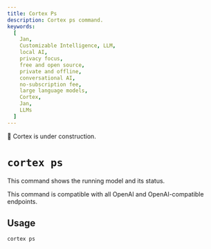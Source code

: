 ```yaml
---
title: Cortex Ps
description: Cortex ps command.
keywords:
  [
    Jan,
    Customizable Intelligence, LLM,
    local AI,
    privacy focus,
    free and open source,
    private and offline,
    conversational AI,
    no-subscription fee,
    large language models,
    Cortex,
    Jan,
    LLMs
  ]
---
```



<Callout type="warning">
🚧 Cortex is under construction.
</Callout>

# `cortex ps`

This command shows the running model and its status.

<Callout type="info">
This command is compatible with all OpenAI and OpenAI-compatible endpoints.
</Callout>

## Usage

```bash
cortex ps
```
